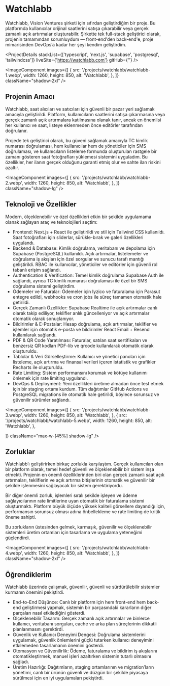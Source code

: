 # Watchlabb

Watchlabb, Vision Ventures şirketi için sıfırdan geliştirdiğim bir proje. Bu platformda kullanıcılar orijinal saatlerini satışa çıkarabilir veya gerçek zamanlı açık artırmalar oluşturabilir. Şirkette tek full-stack geliştirici olarak, projenin tamamından sorumluydum — front-end'den back-end'e, proje mimarisinden DevOps’a kadar her şeyi kendim geliştirdim.

<ProjectDetails
  stackList={['typescript', 'next.js', 'supabase', 'postgresql', 'tailwindcss']}
  liveSite={'https://watchlabb.com'}
  gitHub={''}
/>

<ImageComponent
  images={[
    {
      src: '/projects/watchlabb/watchlabb-1.webp',
      width: 1260,
      height: 850,
      alt: 'Watchlabb',
    },
  ]}
  className="shadow-2xl"
/>

## Projenin Amacı

Watchlabb, saat alıcıları ve satıcıları için güvenli bir pazar yeri sağlamak amacıyla geliştirildi. Platform, kullanıcıların saatlerini satışa çıkarmasına veya gerçek zamanlı açık artırmalara katılmasına olanak tanır, ancak en önemlisi her kullanıcı ve saat, listeye eklenmeden önce editörler tarafından doğrulanır.

Projede tek geliştirici olarak, bu güveni sağlamak amacıyla TC kimlik numarası doğrulaması, hem kullanıcılar hem de yöneticiler için SMS doğrulaması, ve kullanıcıların listeleme formunda oluşturulan rastgele bir zamanı gösteren saat fotoğrafları yüklemesi sistemini uyguladım. Bu özellikler, her ilanın gerçek olduğunu garanti etmiş olur ve sahte ilan riskini azaltır.

<div className="flex lg:gap-14 items-center flex-wrap lg:flex-nowrap">

<ImageComponent
  images={[
    {
      src: '/projects/watchlabb/watchlabb-2.webp',
      width: 1260,
      height: 850,
      alt: 'Watchlabb',
    },
  ]}
  className="shadow-lg"
/>

<div className="min-w-1/2">

## Teknoloji ve Özellikler

Modern, ölçeklenebilir ve özel özellikleri etkin bir şekilde uygulamama olanak sağlayan araç ve teknolojileri seçtim:

- Frontend: Next.js + React ile geliştirildi ve stil için Tailwind CSS kullanıldı. Saat fotoğrafları için sliderlar, sürükle-bırak ve galeri özellikleri uygulandı.
- Backend & Database: Kimlik doğrulama, veritabanı ve depolama için Supabase (PostgreSQL) kullanıldı. Açık artırmalar, listelemeler ve doğrulama iş akışları için özel sorgular ve sunucu tarafı mantığı geliştirildi. RBAC ile kullanıcılar, yöneticiler ve editörler için güvenli rol tabanlı erişim sağlandı.
- Authentication & Verification: Temel kimlik doğrulama Supabase Auth ile sağlandı, ayrıca TC kimlik numarası doğrulaması ile özel bir SMS doğrulama sistemi geliştirdim.
- Ödemeler ve Faturalar: Ödemeler için Iyzico ve faturalama için Parasut entegre edildi, webhooks ve cron jobs ile süreç tamamen otomatik hale getirildi.
- Gerçek Zamanlı Özellikler: Supabase Realtime ile açık artırmalar canlı olarak takip ediliyor, teklifler anlık güncelleniyor ve açık artırmalar otomatik olarak sonuçlanıyor.
- Bildirimler & E-Postalar: Hesap doğrulama, açık artırmalar, teklifler ve işlemler için otomatik e-posta ve bildirimler React Email + Resend kullanılarak sağlandı.
- PDF & QR Code Yaratılması: Faturalar, satılan saat sertifikaları ve benzersiz QR kodları PDF-lib ve qrcode kullanılarak otomatik olarak oluşturuldu.
- Tablolar & Veri Görselleştirme: Kullanıcı ve yönetici panoları için listeleme, açık artırma ve finansal verileri içeren istatistik ve grafikler Recharts ile oluşturuldu.
- Rate Limiting: Sistem performansını korumak ve kötüye kullanımı önlemek için rate limiting uygulandı.
- DevOps & Deployment: Yeni özellikleri üretime almadan önce test etmek için bir staging ortamı kurdum. Tüm dağıtımlar GitHub Actions ve PostgreSQL migrations ile otomatik hale getirildi, böylece sorunsuz ve güvenilir sürümler sağlandı.

</div>
</div>

<ImageComponent
  images={[
    {
      src: '/projects/watchlabb/watchlabb-3.webp',
      width: 1260,
      height: 850,
      alt: 'Watchlabb',
    },
    {
      src: '/projects/watchlabb/watchlabb-5.webp',
      width: 1260,
      height: 850,
      alt: 'Watchlabb',
    },

]}
className="max-w-[45%] shadow-lg"
/>

<div className="justify-self-center text-center">

## Zorluklar

Watchlabb’ı geliştirirken birkaç zorlukla karşılaştım. Gerçek kullanıcıları olan bir platform olarak, temel hedef güvenli ve ölçeklenebilir bir sistem inşa etmekti. Projenin en önemli özelliklerinden biri olan gerçek zamanlı saat açık artırmaları, tekliflerin ve açık artırma bitişlerinin otomatik ve güvenilir bir şekilde işlenmesini sağlayacak bir sistem gerektiriyordu.

Bir diğer önemli zorluk, işlemleri sıralı şekilde işleyen ve ödeme sağlayıcılarının rate limitlerine uyan otomatik bir faturalama sistemi oluşturmaktı. Platform büyük ölçüde yüksek kaliteli görsellere dayandığı için, performansın sorunsuz olması adına önbellekleme ve rate limiting de kritik öneme sahipti.

Bu zorlukların üstesinden gelmek, karmaşık, güvenilir ve ölçeklenebilir sistemleri üretim ortamları için tasarlama ve uygulama yeteneğimi güçlendirdi.

</div>

<ImageComponent
  images={[
    {
      src: '/projects/watchlabb/watchlabb-4.webp',
      width: 1260,
      height: 850,
      alt: 'Watchlabb',
    },
  ]}
  className="shadow-2xl"
/>

## Öğrendiklerim

Watchlabb üzerinde çalışmak, güvenilir, güvenli ve sürdürülebilir sistemler kurmanın önemini pekiştirdi.

- End-to-End Düşünce: Canlı bir platform için hem front-end hem back-end geliştirmesi yapmak, sistemin bir parçasındaki kararların diğer parçaları nasıl etkilediğini gösterdi.
- Ölçeklenebilir Tasarım: Gerçek zamanlı açık artırmalar ve binlerce kullanıcı, veritabanı sorguları, cache ve arka plan süreçlerinin dikkatli planlanmasını gerektirdi.
- Güvenlik ve Kullanıcı Deneyimi Dengesi: Doğrulama sistemlerini uygulamak, güvenlik önlemlerini güçlü tutarken kullanıcı deneyimini etkilemeden tasarlamanın önemini gösterdi.
- Otomasyon ve Güvenilirlik: Ödeme, faturalama ve bildirim iş akışlarını otomatikleştirmek, manuel işleri azaltırken sistemin tutarlı olmasını sağladı.
- Üretim Hazırlığı: Dağıtımların, staging ortamlarının ve migration’ların yönetimi, canlı bir ürünün güvenli ve düzgün bir şekilde piyasaya sürülmesi için en iyi uygulamaları pekiştirdi.
